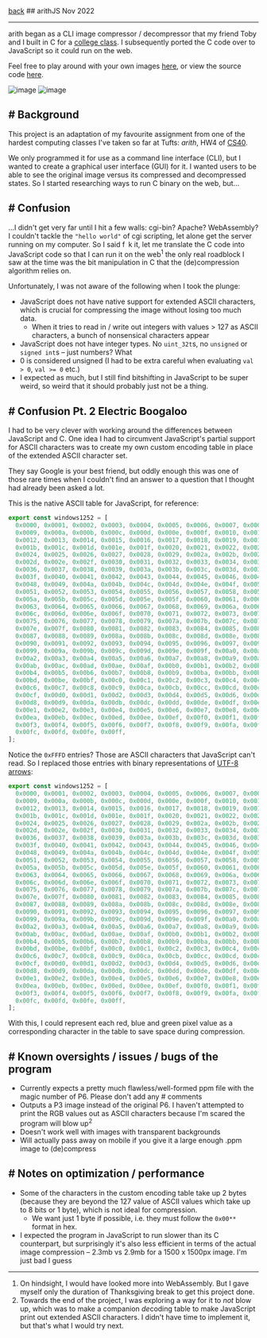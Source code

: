 <div className="heading">
  <a className="back" href="/">back</a>
  ## arithJS
  <span>Nov 2022</span>
</div>

<hr />

arith began as a CLI image compressor / decompressor that my friend Toby and I built in C for a [college class](https://github.com/yihui-hu/cs40). I subsequently ported the C code over to JavaScript so it could run on the web.

Feel free to play around with your own images [here](https://arith.vercel.app), or view the source code [here](https://github.com/yihui-hu/arith-js).

![image](https://yihui-work.s3.us-east-2.amazonaws.com/arith_desktop.webp)
![image](https://yihui-work.s3.us-east-2.amazonaws.com/arith_mobile.png)

## # Background

This project is an adaptation of my favourite assignment from one of the hardest computing classes I've taken so far at Tufts: _arith_, HW4 of [CS40](https://www.cs.tufts.edu/comp/40/).

We only programmed it for use as a command line interface (CLI), but I wanted to create a graphical user interface (GUI) for it. I wanted users to be able to see the original image versus its compressed and decompressed states. So I started researching ways to run C binary on the web, but...

## # Confusion

...I didn't get very far until I hit a few walls: cgi-bin? Apache? WebAssembly? I couldn't tackle the `"hello world"` of cgi scripting, let alone get the server running on my computer. So I said f` `k it, let me translate the C code into JavaScript code so that I can run it on the web<sup>1</sup> the only real roadblock I saw at the time was the bit manipulation in C that the (de)compression algorithm relies on.

Unfortunately, I was not aware of the following when I took the plunge:

- JavaScript does not have native support for extended ASCII characters, which is crucial for compressing the image without losing too much data.
  - When it tries to read in / write out integers with values > 127 as ASCII characters, a bunch of nonsensical characters appear
- JavaScript does not have integer types. No `uint_32t`s, no `unsigned` or `signed int`s – just numbers? What
- 0 is considered unsigned (I had to be extra careful when evaluating `val > 0`, `val >= 0` etc.)
- I expected as much, but I still find bitshifting in JavaScript to be super weird, so weird that it should probably just not be a thing.

## # Confusion Pt. 2 Electric Boogaloo

I had to be very clever with working around the differences between JavaScript and C. One idea I had to circumvent JavaScript's partial support for ASCII characters was to create my own custom encoding table in place of the extended ASCII character set.

They say Google is your best friend, but oddly enough this was one of those rare times when I couldn't find an answer to a question that I thought had already been asked a lot.

This is the native ASCII table for JavaScript, for reference:

```js
export const windows1252 = [
  0x0000, 0x0001, 0x0002, 0x0003, 0x0004, 0x0005, 0x0006, 0x0007, 0x0008,
  0x0009, 0x000a, 0x000b, 0x000c, 0x000d, 0x000e, 0x000f, 0x0010, 0x0011,
  0x0012, 0x0013, 0x0014, 0x0015, 0x0016, 0x0017, 0x0018, 0x0019, 0x001a,
  0x001b, 0x001c, 0x001d, 0x001e, 0x001f, 0x0020, 0x0021, 0x0022, 0x0023,
  0x0024, 0x0025, 0x0026, 0x0027, 0x0028, 0x0029, 0x002a, 0x002b, 0x002c,
  0x002d, 0x002e, 0x002f, 0x0030, 0x0031, 0x0032, 0x0033, 0x0034, 0x0035,
  0x0036, 0x0037, 0x0038, 0x0039, 0x003a, 0x003b, 0x003c, 0x003d, 0x003e,
  0x003f, 0x0040, 0x0041, 0x0042, 0x0043, 0x0044, 0x0045, 0x0046, 0x0047,
  0x0048, 0x0049, 0x004a, 0x004b, 0x004c, 0x004d, 0x004e, 0x004f, 0x0050,
  0x0051, 0x0052, 0x0053, 0x0054, 0x0055, 0x0056, 0x0057, 0x0058, 0x0059,
  0x005a, 0x005b, 0x005c, 0x005d, 0x005e, 0x005f, 0x0060, 0x0061, 0x0062,
  0x0063, 0x0064, 0x0065, 0x0066, 0x0067, 0x0068, 0x0069, 0x006a, 0x006b,
  0x006c, 0x006d, 0x006e, 0x006f, 0x0070, 0x0071, 0x0072, 0x0073, 0x0074,
  0x0075, 0x0076, 0x0077, 0x0078, 0x0079, 0x007a, 0x007b, 0x007c, 0x007d,
  0x007e, 0x007f, 0x0080, 0x0081, 0x0082, 0x0083, 0x0084, 0x0085, 0x0086,
  0x0087, 0x0088, 0x0089, 0x008a, 0x008b, 0x008c, 0x008d, 0x008e, 0x008f,
  0x0090, 0x0091, 0x0092, 0x0093, 0x0094, 0x0095, 0x0096, 0x0097, 0x0098,
  0x0099, 0x009a, 0x009b, 0x009c, 0x009d, 0x009e, 0x009f, 0x00a0, 0x00a1,
  0x00a2, 0x00a3, 0x00a4, 0x00a5, 0x00a6, 0x00a7, 0x00a8, 0x00a9, 0x00aa,
  0x00ab, 0x00ac, 0x00ad, 0x00ae, 0x00af, 0x00b0, 0x00b1, 0x00b2, 0x00b3,
  0x00b4, 0x00b5, 0x00b6, 0x00b7, 0x00b8, 0x00b9, 0x00ba, 0x00bb, 0x00bc,
  0x00bd, 0x00be, 0x00bf, 0x00c0, 0x00c1, 0x00c2, 0x00c3, 0x00c4, 0x00c5,
  0x00c6, 0x00c7, 0x00c8, 0x00c9, 0x00ca, 0x00cb, 0x00cc, 0x00cd, 0x00ce,
  0x00cf, 0x00d0, 0x00d1, 0x00d2, 0x00d3, 0x00d4, 0x00d5, 0x00d6, 0x00d7,
  0x00d8, 0x00d9, 0x00da, 0x00db, 0x00dc, 0x00dd, 0x00de, 0x00df, 0x00e0,
  0x00e1, 0x00e2, 0x00e3, 0x00e4, 0x00e5, 0x00e6, 0x00e7, 0x00e8, 0x00e9,
  0x00ea, 0x00eb, 0x00ec, 0x00ed, 0x00ee, 0x00ef, 0x00f0, 0x00f1, 0x00f2,
  0x00f3, 0x00f4, 0x00f5, 0x00f6, 0x00f7, 0x00f8, 0x00f9, 0x00fa, 0x00fb,
  0x00fc, 0x00fd, 0x00fe, 0x00ff,
];
```

Notice the `0xFFFD` entries? Those are ASCII characters that JavaScript can't read. So I replaced those entries with binary representations of [UTF-8 arrows](https://www.w3schools.com/charsets/ref_utf_arrows.asp):

```js
export const windows1252 = [
  0x0000, 0x0001, 0x0002, 0x0003, 0x0004, 0x0005, 0x0006, 0x0007, 0x0008,
  0x0009, 0x000a, 0x000b, 0x000c, 0x000d, 0x000e, 0x000f, 0x0010, 0x0011,
  0x0012, 0x0013, 0x0014, 0x0015, 0x0016, 0x0017, 0x0018, 0x0019, 0x001a,
  0x001b, 0x001c, 0x001d, 0x001e, 0x001f, 0x0020, 0x0021, 0x0022, 0x0023,
  0x0024, 0x0025, 0x0026, 0x0027, 0x0028, 0x0029, 0x002a, 0x002b, 0x002c,
  0x002d, 0x002e, 0x002f, 0x0030, 0x0031, 0x0032, 0x0033, 0x0034, 0x0035,
  0x0036, 0x0037, 0x0038, 0x0039, 0x003a, 0x003b, 0x003c, 0x003d, 0x003e,
  0x003f, 0x0040, 0x0041, 0x0042, 0x0043, 0x0044, 0x0045, 0x0046, 0x0047,
  0x0048, 0x0049, 0x004a, 0x004b, 0x004c, 0x004d, 0x004e, 0x004f, 0x0050,
  0x0051, 0x0052, 0x0053, 0x0054, 0x0055, 0x0056, 0x0057, 0x0058, 0x0059,
  0x005a, 0x005b, 0x005c, 0x005d, 0x005e, 0x005f, 0x0060, 0x0061, 0x0062,
  0x0063, 0x0064, 0x0065, 0x0066, 0x0067, 0x0068, 0x0069, 0x006a, 0x006b,
  0x006c, 0x006d, 0x006e, 0x006f, 0x0070, 0x0071, 0x0072, 0x0073, 0x0074,
  0x0075, 0x0076, 0x0077, 0x0078, 0x0079, 0x007a, 0x007b, 0x007c, 0x007d,
  0x007e, 0x007f, 0x0080, 0x0081, 0x0082, 0x0083, 0x0084, 0x0085, 0x0086,
  0x0087, 0x0088, 0x0089, 0x008a, 0x008b, 0x008c, 0x008d, 0x008e, 0x008f,
  0x0090, 0x0091, 0x0092, 0x0093, 0x0094, 0x0095, 0x0096, 0x0097, 0x0098,
  0x0099, 0x009a, 0x009b, 0x009c, 0x009d, 0x009e, 0x009f, 0x00a0, 0x00a1,
  0x00a2, 0x00a3, 0x00a4, 0x00a5, 0x00a6, 0x00a7, 0x00a8, 0x00a9, 0x00aa,
  0x00ab, 0x00ac, 0x00ad, 0x00ae, 0x00af, 0x00b0, 0x00b1, 0x00b2, 0x00b3,
  0x00b4, 0x00b5, 0x00b6, 0x00b7, 0x00b8, 0x00b9, 0x00ba, 0x00bb, 0x00bc,
  0x00bd, 0x00be, 0x00bf, 0x00c0, 0x00c1, 0x00c2, 0x00c3, 0x00c4, 0x00c5,
  0x00c6, 0x00c7, 0x00c8, 0x00c9, 0x00ca, 0x00cb, 0x00cc, 0x00cd, 0x00ce,
  0x00cf, 0x00d0, 0x00d1, 0x00d2, 0x00d3, 0x00d4, 0x00d5, 0x00d6, 0x00d7,
  0x00d8, 0x00d9, 0x00da, 0x00db, 0x00dc, 0x00dd, 0x00de, 0x00df, 0x00e0,
  0x00e1, 0x00e2, 0x00e3, 0x00e4, 0x00e5, 0x00e6, 0x00e7, 0x00e8, 0x00e9,
  0x00ea, 0x00eb, 0x00ec, 0x00ed, 0x00ee, 0x00ef, 0x00f0, 0x00f1, 0x00f2,
  0x00f3, 0x00f4, 0x00f5, 0x00f6, 0x00f7, 0x00f8, 0x00f9, 0x00fa, 0x00fb,
  0x00fc, 0x00fd, 0x00fe, 0x00ff,
];
```

With this, I could represent each red, blue and green pixel value as a corresponding character in the table to save space during compression.

## # Known oversights / issues / bugs of the program

- Currently expects a pretty much flawless/well-formed ppm file with the magic number of P6. Please don't add any # comments
- Outputs a P3 image instead of the original P6. I haven't attempted to print the RGB values out as ASCII characters because I'm scared the program will blow up<sup>2</sup>
- Doesn't work well with images with transparent backgrounds
- Will actually pass away on mobile if you give it a large enough .ppm image to (de)compress

## # Notes on optimization / performance

- Some of the characters in the custom encoding table take up 2 bytes (because they are beyond the 127 value of ASCII values which take up to 8 bits or 1 byte), which is not ideal for compression.
  - We want just 1 byte if possible, i.e. they must follow the `0x00**` format in hex.
- I expected the program in JavaScript to run slower than its C counterpart, but surprisingly it's also less efficient in terms of the actual image compression – 2.3mb vs 2.9mb for a 1500 x 1500px image. I'm just bad I guess

---

1. On hindsight, I would have looked more into WebAssembly. But I gave myself only the duration of Thanksgiving break to get this project done.
2. Towards the end of the project, I was exploring a way for it to _not_ blow up, which was to make a companion *de*coding table to make JavaScript print out extended ASCII characters. I didn't have time to implement it, but that's what I would try next.

